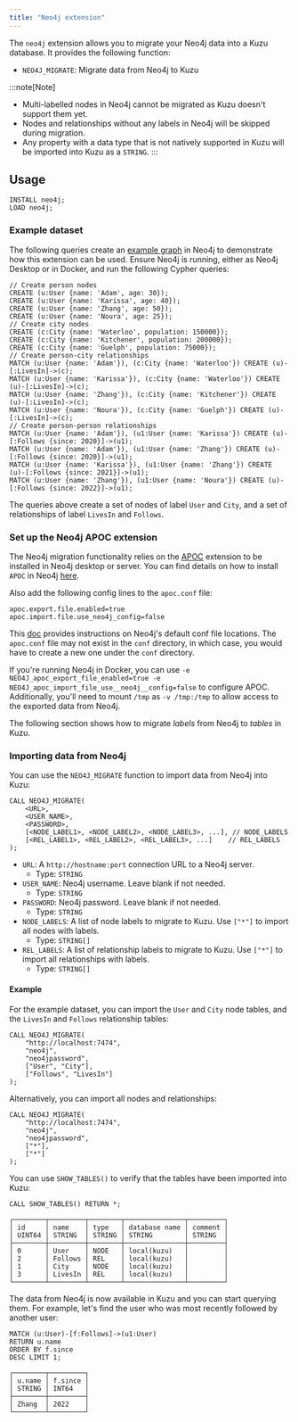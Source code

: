```yaml
---
title: "Neo4j extension"
---
```



The `neo4j` extension allows you to migrate your Neo4j data into a Kuzu database.
It provides the following function:

- `NEO4J_MIGRATE`: Migrate data from Neo4j to Kuzu

:::note[Note]
* Multi-labelled nodes in Neo4j cannot be migrated as Kuzu doesn't support them yet.
* Nodes and relationships without any labels in Neo4j will be skipped during migration.
* Any property with a data type that is not natively supported in Kuzu will be imported into Kuzu as a `STRING`.
:::

## Usage

```cypher
INSTALL neo4j;
LOAD neo4j;
```

### Example dataset

The following queries create an [example graph](/cypher/query-clauses/example-database/) in Neo4j to demonstrate how this extension can be used.
Ensure Neo4j is running, either as Neo4j Desktop or in Docker, and run the following Cypher queries:

```cypher
// Create person nodes
CREATE (u:User {name: 'Adam', age: 30});
CREATE (u:User {name: 'Karissa', age: 40});
CREATE (u:User {name: 'Zhang', age: 50});
CREATE (u:User {name: 'Noura', age: 25});
// Create city nodes
CREATE (c:City {name: 'Waterloo', population: 150000});
CREATE (c:City {name: 'Kitchener', population: 200000});
CREATE (c:City {name: 'Guelph', population: 75000});
// Create person-city relationships
MATCH (u:User {name: 'Adam'}), (c:City {name: 'Waterloo'}) CREATE (u)-[:LivesIn]->(c);
MATCH (u:User {name: 'Karissa'}), (c:City {name: 'Waterloo'}) CREATE (u)-[:LivesIn]->(c);
MATCH (u:User {name: 'Zhang'}), (c:City {name: 'Kitchener'}) CREATE (u)-[:LivesIn]->(c);
MATCH (u:User {name: 'Noura'}), (c:City {name: 'Guelph'}) CREATE (u)-[:LivesIn]->(c);
// Create person-person relationships
MATCH (u:User {name: 'Adam'}), (u1:User {name: 'Karissa'}) CREATE (u)-[:Follows {since: 2020}]->(u1);
MATCH (u:User {name: 'Adam'}), (u1:User {name: 'Zhang'}) CREATE (u)-[:Follows {since: 2020}]->(u1);
MATCH (u:User {name: 'Karissa'}), (u1:User {name: 'Zhang'}) CREATE (u)-[:Follows {since: 2021}]->(u1);
MATCH (u:User {name: 'Zhang'}), (u1:User {name: 'Noura'}) CREATE (u)-[:Follows {since: 2022}]->(u1);
```

The queries above create a set of nodes of label `User` and `City`, and a set of relationships of label `LivesIn` and `Follows`.

### Set up the Neo4j APOC extension
The Neo4j migration functionality relies on the [APOC](https://neo4j.com/labs/apoc/) extension to be installed in Neo4j desktop or server. 
You can find details on how to install `APOC` in Neo4j [here](https://neo4j.com/labs/apoc/5/installation/).

Also add the following config lines to the `apoc.conf` file:
```cypher
apoc.export.file.enabled=true
apoc.import.file.use_neo4j_config=false
```
This [doc](https://neo4j.com/docs/operations-manual/current/configuration/file-locations/#neo4j-config) provides instructions on Neo4j's default conf file locations.
The `apoc.conf` file may not exist in the `conf` directory, in which case, you would have to create a new one under the `conf` directory.

If you're running Neo4j in Docker, you can use `-e NEO4J_apoc_export_file_enabled=true -e NEO4J_apoc_import_file_use__neo4j__config=false` to configure APOC.
Additionally, you'll need to mount `/tmp` as `-v /tmp:/tmp` to allow access to the exported data from Neo4j.

The following section shows how to migrate _labels_ from Neo4j to _tables_ in Kuzu.

### Importing data from Neo4j

You can use the `NEO4J_MIGRATE` function to import data from Neo4j into Kuzu:

```cypher
CALL NEO4J_MIGRATE(
    <URL>,
    <USER_NAME>,
    <PASSWORD>,
    [<NODE_LABEL1>, <NODE_LABEL2>, <NODE_LABEL3>, ...], // NODE_LABELS
    [<REL_LABEL1>, <REL_LABEL2>, <REL_LABEL3>, ...]    // REL_LABELS
);
```
- `URL`: A `http://hostname:port` connection URL to a Neo4j server.
  - Type: `STRING`
- `USER_NAME`: Neo4j username. Leave blank if not needed.
  - Type: `STRING`
- `PASSWORD`: Neo4j password. Leave blank if not needed.
  - Type: `STRING`
- `NODE_LABELS`: A list of node labels to migrate to Kuzu. Use `["*"]` to import all nodes with labels.
  - Type: `STRING[]`
- `REL_LABELS`: A list of relationship labels to migrate to Kuzu. Use `["*"]` to import all relationships with labels.
  - Type: `STRING[]`

#### Example

For the example dataset, you can import the `User` and `City` node tables, and the `LivesIn` and `Follows` relationship tables:
```cypher
CALL NEO4J_MIGRATE(
    "http://localhost:7474",
    "neo4j",
    "neo4jpassword",
    ["User", "City"],
    ["Follows", "LivesIn"]
);
```
Alternatively, you can import all nodes and relationships:
```cypher
CALL NEO4J_MIGRATE(
    "http://localhost:7474",
    "neo4j",
    "neo4jpassword",
    ["*"],
    ["*"]
);
```

You can use `SHOW_TABLES()` to verify that the tables have been imported into Kuzu:
```cypher
CALL SHOW_TABLES() RETURN *;
```
```table
┌────────┬─────────┬────────┬───────────────┬─────────┐
│ id     │ name    │ type   │ database name │ comment │
│ UINT64 │ STRING  │ STRING │ STRING        │ STRING  │
├────────┼─────────┼────────┼───────────────┼─────────┤
│ 0      │ User    │ NODE   │ local(kuzu)   │         │
│ 2      │ Follows │ REL    │ local(kuzu)   │         │
│ 1      │ City    │ NODE   │ local(kuzu)   │         │
│ 3      │ LivesIn │ REL    │ local(kuzu)   │         │
└────────┴─────────┴────────┴───────────────┴─────────┘
```

The data from Neo4j is now available in Kuzu and you can start querying them.
For example, let's find the user who was most recently followed by another user:

```cypher
MATCH (u:User)-[f:Follows]->(u1:User)
RETURN u.name
ORDER BY f.since
DESC LIMIT 1;
```
```table
┌────────┬─────────┐
│ u.name │ f.since │
│ STRING │ INT64   │
├────────┼─────────┤
│ Zhang  │ 2022    │
└────────┴─────────┘
```
